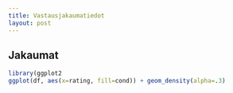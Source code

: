 ```yaml
---
title: Vastausjakaumatiedot
layout: post
---
```


## Jakaumat

```r
library(ggplot2
ggplot(df, aes(x=rating, fill=cond)) + geom_density(alpha=.3)
```


